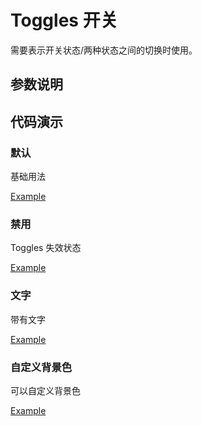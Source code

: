 
# Toggles 开关

<Subtitle>需要表示开关状态/两种状态之间的切换时使用。</Subtitle>

## 参数说明

<ArgsTable of={Toggles} />

## 代码演示

### 默认

基础用法

[Example](/?path=/story/basic-components-toggles--default)

### 禁用

Toggles 失效状态

[Example](/?path=/story/basic-components-toggles--disabled)

### 文字

带有文字

[Example](/?path=/story/basic-components-toggles--suffix-content)

### 自定义背景色

可以自定义背景色

[Example](/?path=/story/basic-components-toggles--custom-color)
